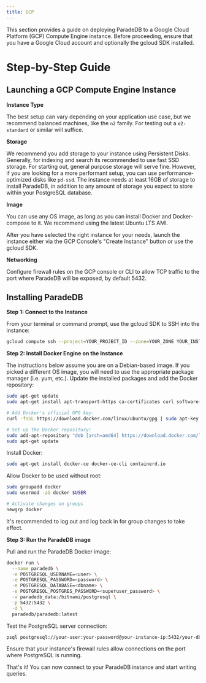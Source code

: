 ```yaml
---
title: GCP
---
```


This section provides a guide on deploying ParadeDB to a Google Cloud Platform (GCP) Compute Engine instance. Before proceeding, ensure that you have a Google Cloud account and optionally the gcloud SDK installed.

# Step-by-Step Guide

## Launching a GCP Compute Engine Instance

**Instance Type**

The best setup can vary depending on your application use case, but we recommend balanced machines, like the `n2` family. For testing out a `e2-standard` or similar will suffice.

**Storage**

We recommend you add storage to your instance using Persistent Disks. Generally, for indexing and search its recommended to use fast SSD storage. For starting
out, general purpose storage will serve fine. However, if you are looking for a more performant setup, you can use performance-optimized disks like `pd-ssd`. The instance
needs at least 16GB of storage to install ParadeDB, in addition to any amount of storage you expect to store within your PostgreSQL database.

**Image**

You can use any OS image, as long as you can install Docker and Docker-compose to it. We recommend using the latest Ubuntu LTS AMI.

After you have selected the right instance for your needs, launch the instance either via the GCP Console's "Create Instance" button or use the gcloud SDK.

**Networking**

Configure firewall rules on the GCP console or CLI to allow TCP traffic to the port where ParadeDB will be exposed, by default 5432.

## Installing ParadeDB

**Step 1: Connect to the Instance**

From your terminal or command prompt, use the gcloud SDK to SSH into the instance:

```bash
gcloud compute ssh --project=YOUR_PROJECT_ID --zone=YOUR_ZONE YOUR_INSTANCE_NAME
```

**Step 2: Install Docker Engine on the Instance**

The instructions below assume you are on a Debian-based image. If you picked a different OS image, you will need to use the appropriate package manager (i.e. yum, etc.).
Update the installed packages and add the Docker repository:

```bash
sudo apt-get update
sudo apt-get install apt-transport-https ca-certificates curl software-properties-common gnupg

# Add Docker's official GPG key:
curl -fsSL https://download.docker.com/linux/ubuntu/gpg | sudo apt-key add -

# Set up the Docker repository:
sudo add-apt-repository "deb [arch=amd64] https://download.docker.com/linux/ubuntu $(lsb_release -cs) stable"
sudo apt-get update
```

Install Docker:

```bash
sudo apt-get install docker-ce docker-ce-cli containerd.io
```

Allow Docker to be used without root:

```bash
sudo groupadd docker
sudo usermod -aG docker $USER

# Activate changes on groups
newgrp docker
```

<Note>
  It's recommended to log out and log back in for group changes to take effect.
</Note>

**Step 3: Run the ParadeDB image**

Pull and run the ParadeDB Docker image:

```bash
docker run \
  --name paradedb \
  -e POSTGRESQL_USERNAME=<user> \
  -e POSTGRESQL_PASSWORD=<password> \
  -e POSTGRESQL_DATABASE=<dbname> \
  -e POSTGRESQL_POSTGRES_PASSWORD=<superuser_password> \
  -v paradedb_data:/bitnami/postgresql \
  -p 5432:5432 \
  -d \
  paradedb/paradedb:latest
```

Test the PostgreSQL server connection:

```bash
psql postgresql://your-user:your-password@your-instance-ip:5432/your-db
```

Ensure that your instance's firewall rules allow connections on the port where PostgreSQL is running.

That's it! You can now connect to your ParadeDB instance and start writing queries.
